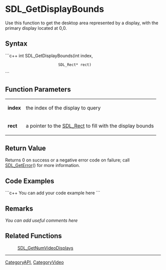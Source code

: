 <!-- pragma section-numbers off -->
<!-- pragma disable-camelcase -->

= SDL_GetDisplayBounds =
Use this function to get the desktop area represented by a display, with the primary display located at 0,0.


== Syntax ==
```c++
int SDL_GetDisplayBounds(int       index,
                         SDL_Rect* rect)
```

== Function Parameters ==
{|
|'''index'''
|the index of the display to query
|-
|'''rect'''
|a pointer to the [[SDL_Rect]] to fill with the display bounds
|}

== Return Value ==
Returns 0 on success or a negative error code on failure; call [[SDL_GetError]]() for more information.

== Code Examples ==
```c++
You can add your code example here
```

== Remarks ==
''You can add useful comments here''

== Related Functions ==
:[[SDL_GetNumVideoDisplays]]

----
[[CategoryAPI]], [[CategoryVideo]]
